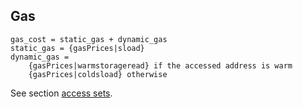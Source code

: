 ## Gas

    gas_cost = static_gas + dynamic_gas
    static_gas = {gasPrices|sload}
    dynamic_gas =
        {gasPrices|warmstorageread} if the accessed address is warm
        {gasPrices|coldsload} otherwise

See section [access sets](/about).
